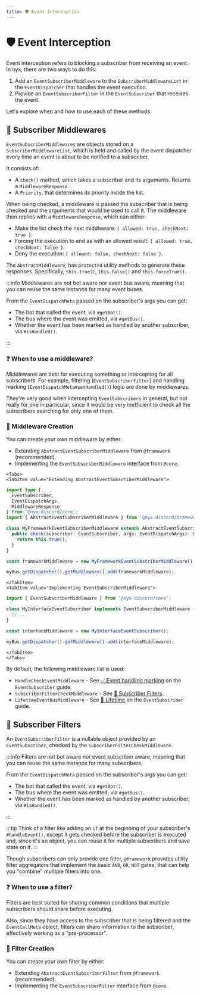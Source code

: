 ```yaml
---
title: ️🛡️ Event Interception
---
```


#  ️🛡️ Event Interception


Event interception refers to blocking a subscriber from receiving an event. In nyx, there are two ways to do this:

1. Add an `EventSubscriberMiddleware` to the `SubscriberMiddlewareList` in the `EventDispatcher` that handles
the event execution.
2. Provide an `EventSubscriberFilter` in the `EventSubscriber` that receives the event.

Let's explore when and how to use each of these methods.

## 🚦 Subscriber Middlewares

`EventSubscriberMiddlewares` are objects stored on a `SubscriberMiddlewareList`, which is held and called by
the event dispatcher every time an event is about to be notified to a subscriber.

It consists of:
* A `check()` method, which takes a subscriber and its arguments. Returns a `MiddlewareResponse`.
* A `Priority`, that determines its priority inside the list.

When being checked, a middleware is passed the subscriber that is being checked and the arguments that would be
used to call it. The middleware then replies with a `MiddlewareResponse`, which can either:

* Make the list check the next middleware: `{ allowed: true, checkNext: true }`.
* Forcing the execution to end as with an allowed result: `{ allowed: true, checkNext: false }`.
* Deny the execution: `{ allowed: false, checkNext: false }`.

The `AbstractMiddleware`, has `protected` utility methods to generate these responses. Specifically, `this.true()`,
`this.false()` and `this.forceTrue()`.

:::info
Middlewares are not bot aware nor event bus aware, meaning that you can reuse the same instance for many event buses.

From the `EventDispatchMeta` passed on the subscriber's args you can get:

* The bot that called the event, via `#getBot()`.
* The bus where the event was emitted, via `#getBus()`.
* Whether the event has been marked as handled by another subscriber, via `#isHandled()`.

:::

### ❓ When to use a middleware?

Middlewares are best for executing something or intercepting for all subscribers. For example,
filtering (`EventSubscriberFilter`) and handling marking (`EventDispatchMeta#setHandled()`) logic are done by
middlewares.

They're very good when intercepting `EventSubscribers` in general, but not really for one in particular, since it would
be very inefficient to check all the subscribers searching for only one of them.

### 👷‍ Middleware Creation

You can create your own middleware by either:

* Extending `AbstractEventSubscriberMiddleware` from `@framework` (recommended).
* Implementing the `EventSubscriberMiddleware` interface from `@core`.


```mdx-code-block
<Tabs>
<TabItem value="Extending AbstractEventSubscriberMiddleware">
```

```ts
import type {
  EventSubscriber,
  EventDispatchArgs,
  MiddlewareResponse
} from '@nyx-discord/core';
import { AbstractEventSubscriberMiddleware } from '@nyx-discord/framework';

class MyFrameworkEventSubscriberMiddleware extends AbstractEventSubscriberMiddleware {
  public check(subscriber: EventSubscriber, args: EventDispatchArgs): MiddlewareResponse {
    return this.true();
  }
}

const frameworkMiddleware = new MyFrameworkEventSubscriberMiddleware();

myBus.getDispatcher().getMiddleware().add(frameworkMiddleware);
```

```mdx-code-block
</TabItem>
<TabItem value="Implementing EventSubscriberMiddleware">
```

```ts
import { EventSubscriberMiddleware } from '@nyx-discord/core';

class MyInterfaceEventSubscriber implements EventSubscriberMiddleware {
  // ...
}

const interfaceMiddleware = new MyInterfaceEventSubscriber();

myBus.getDispatcher().getMiddleware().add(interfaceMiddleware);
```

```mdx-code-block
</TabItem>
</Tabs>
```

By default, the following middleware list is used:

* `HandleCheckEventMiddleware` - See [✅ Event handling marking](event-subscriber#-event-handling-marking) on the
`EventSubscriber` guide.
* `SubscriberFilterCheckMiddleware` - See [🚧 Subscriber Filters](#-subscriber-filters).
* `LifetimeEventBusMiddleware` - See [💟 Lifetime](event-subscriber#-lifetime) on the `EventSubscriber` guide.

## 🚧 Subscriber Filters

An `EventSubscriberFilter` is a nullable object provided by an `EventSubscriber`, checked by
the `SubscriberFilterCheckMiddleware`.

:::info
Filters are not bot aware nor event subscriber aware, meaning that you can reuse the same instance for many subscribers.

From the `EventDispatchMeta` passed on the subscriber's args you can get:

* The bot that called the event, via `#getBot()`.
* The bus where the event was emitted, via `#getBus()`.
* Whether the event has been marked as handled by another subscriber, via `#isHandled()`.

:::

:::tip
Think of a filter like adding an `if` at the beginning of your subscriber's `#handleEvent()`, except it
gets checked before the subscriber is executed and, since it's an object, you can reuse it for multiple subscribers and
save state on it.
:::

Though subscribers can only provide one filter, `@framework` provides utility filter aggregators that implement the
basic `AND`, `OR`, `NOT` gates, that can help you "combine" multiple filters into one.

### ❓ When to use a filter?

Filters are best suited for sharing common conditions that multiple subscribers should share before executing.

Also, since they have access to the subscriber that is being filtered and the `EventCallMeta` object, filters can share
information to the subscriber, effectively working as a "pre-processor".

### 👷‍ Filter Creation

You can create your own filter by either:

* Extending `AbstractEventSubscriberFilter` from `@framework` (recommended).
* Implementing the `EventSubscriberFilter` interface from `@core`.
